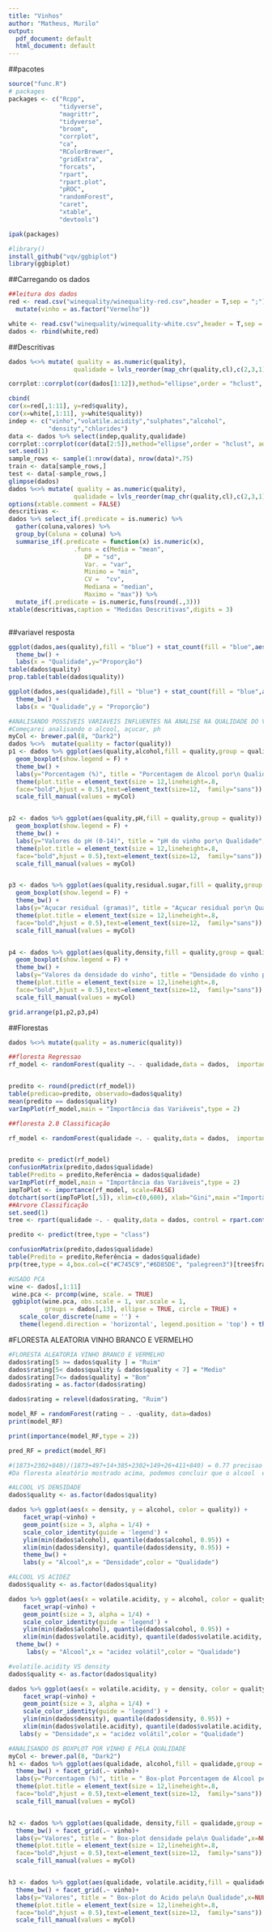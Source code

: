 ```yaml
---
title: "Vinhos"
author: "Matheus, Murilo"
output:
  pdf_document: default
  html_document: default
---
```

##pacotes
```r
source("func.R")
# packages
packages <- c("Rcpp",
              "tidyverse",
              "magrittr",
              "tidyverse",
              "broom",
              "corrplot",
              "ca",
              "RColorBrewer",
              "gridExtra",
              "forcats",
              "rpart",
              "rpart.plot",
              "pROC",
              "randomForest",
              "caret",
              "xtable",
              "devtools")

ipak(packages)

#library()
install_github("vqv/ggbiplot")
library(ggbiplot)
```

##Carregando os dados

```r
##leitura dos dados
red <- read.csv("winequality/winequality-red.csv",header = T,sep = ";") %>% 
  mutate(vinho = as.factor("Vermelho"))

white <- read.csv("winequality/winequality-white.csv",header = T,sep = ";") %>% mutate(vinho =as.factor("Branco"))
dados <- rbind(white,red)

```
##Descritivas

```r
dados %<>% mutate( quality = as.numeric(quality),
                  qualidade = lvls_reorder(map_chr(quality,cl),c(2,3,1)))

corrplot::corrplot(cor(dados[1:12]),method="ellipse",order = "hclust", addrect=NULL)

cbind(
cor(x=red[,1:11], y=red$quality),
cor(x=white[,1:11], y=white$quality))
indep <- c("vinho","volatile.acidity","sulphates","alcohol",
           "density","chlorides")
data <- dados %>% select(indep,quality,qualidade)
corrplot::corrplot(cor(data[2:5]),method="ellipse",order = "hclust", addrect=NULL)
set.seed(1)
sample_rows <- sample(1:nrow(data), nrow(data)*.75)
train <- data[sample_rows,]
test <- data[-sample_rows,]
glimpse(dados)
dados %<>% mutate( quality = as.numeric(quality),
                  qualidade = lvls_reorder(map_chr(quality,cl),c(2,3,1)))
options(xtable.comment = FALSE)
descritivas <- 
dados %>% select_if(.predicate = is.numeric) %>% 
  gather(coluna,valores) %>% 
  group_by(Coluna = coluna) %>% 
  summarise_if(.predicate = function(x) is.numeric(x),
                  .funs = c(Media = "mean",
                     DP = "sd",
                     Var. = "var",
                     Minimo = "min",
                     CV =  "cv",
                     Mediana = "median",
                     Maximo = "max")) %>% 
  mutate_if(.predicate = is.numeric,funs(round(.,3)))
xtable(descritivas,caption = "Medidas Descritivas",digits = 3)



```

##variavel resposta

```r
ggplot(dados,aes(quality),fill = "blue") + stat_count(fill = "blue",aes(y = (..count..)/sum(..count..))) +
  theme_bw() +
  labs(x = "Qualidade",y="Proporção")
table(dados$quality)
prop.table(table(dados$quality))

ggplot(dados,aes(qualidade),fill = "blue") + stat_count(fill = "blue",aes(y = (..count..)/sum(..count..))) +
  theme_bw() +
  labs(x = "Qualidade",y = "Proporção")

```

```r
#ANALISANDO POSSIVEIS VARIAVEIS INFLUENTES NA ANALISE NA QUALIDADE DO VINHO
#Começarei analisando o alcool, açucar, ph
myCol <- brewer.pal(8, "Dark2")
dados %<>%  mutate(quality = factor(quality))
p1 <- dados %>% ggplot(aes(quality,alcohol,fill = quality,group = quality)) +
  geom_boxplot(show.legend = F) +
  theme_bw() +
  labs(y="Porcentagem (%)", title = "Porcentagem de Alcool por\n Qualidade",x=NULL) +
  theme(plot.title = element_text(size = 12,lineheight=.8,  
  face="bold",hjust = 0.5),text=element_text(size=12,  family="sans")) +
  scale_fill_manual(values = myCol) 


p2 <- dados %>% ggplot(aes(quality,pH,fill = quality,group = quality)) +
  geom_boxplot(show.legend = F) +
  theme_bw() +
  labs(y="Valores do pH (0-14)", title = "pH do vinho por\n Qualidade",x=NULL) +
  theme(plot.title = element_text(size = 12,lineheight=.8,  
  face="bold",hjust = 0.5),text=element_text(size=12,  family="sans")) +
  scale_fill_manual(values = myCol) 


p3 <- dados %>% ggplot(aes(quality,residual.sugar,fill = quality,group = quality)) +
  geom_boxplot(show.legend = F) +
  theme_bw() +
  labs(y="Açucar residual (gramas)", title = "Açucar residual por\n Qualidade",x=NULL) +
  theme(plot.title = element_text(size = 12,lineheight=.8,  
  face="bold",hjust = 0.5),text=element_text(size=12,  family="sans")) +
  scale_fill_manual(values = myCol) 


p4 <- dados %>% ggplot(aes(quality,density,fill = quality,group = quality)) +
  geom_boxplot(show.legend = F) +
  theme_bw() +
  labs(y="Valores da densidade do vinho", title = "Densidade do vinho por\n Qualidade",x=NULL) +
  theme(plot.title = element_text(size = 12,lineheight=.8,  
  face="bold",hjust = 0.5),text=element_text(size=12,  family="sans")) +
  scale_fill_manual(values = myCol) 

grid.arrange(p1,p2,p3,p4)
```

##Florestas

```r
dados %<>% mutate(quality = as.numeric(quality))

##floresta Regressao
rf_model <- randomForest(quality ~. - qualidade,data = dados,  importance=TRUE ,ntree = 100)


predito <- round(predict(rf_model))
table(predicao=predito, observado=dados$quality)
mean(predito == dados$quality)
varImpPlot(rf_model,main = "Importância das Variáveis",type = 2)

##floresta 2.0 Classificação

rf_model <- randomForest(qualidade ~. - quality,data = dados,  importance = TRUE ,ntree = 100)


predito <- predict(rf_model)
confusionMatrix(predito,dados$qualidade)
table(Predito = predito,Referência = dados$qualidade)
varImpPlot(rf_model,main = "Importância das Variáveis",type = 2)
impToPlot <- importance(rf_model, scale=FALSE)
dotchart(sort(impToPlot[,5]), xlim=c(0,600), xlab="Gini",main ="Importância das Variáveis" )
##Arvore Classificação
set.seed(1)
tree <- rpart(qualidade ~. - quality,data = dados, control = rpart.control(cp = 0,maxdepth = 4))

predito <- predict(tree,type = "class")

confusionMatrix(predito,dados$qualidade)
table(Predito = predito,Referência = dados$qualidade)
prp(tree,type = 4,box.col=c("#C745C9","#6D85DE", "palegreen3")[tree$frame$yval],tweak = 1.5,fallen.leaves = T,main = "Árvore de Decisão \n Qualidade do Vinho")


```

```r
#USADO PCA
wine <- dados[,1:11]
 wine.pca <- prcomp(wine, scale. = TRUE)
 ggbiplot(wine.pca, obs.scale = 1, var.scale = 1,
          groups = dados[,13], ellipse = TRUE, circle = TRUE) +
   scale_color_discrete(name = '') +
   theme(legend.direction = 'horizontal', legend.position = 'top') + theme_bw()
```

#FLORESTA ALEATORIA VINHO BRANCO E VERMELHO
```r
#FLORESTA ALEATORIA VINHO BRANCO E VERMELHO
dados$rating[5 >= dados$quality ] = "Ruim"
dados$rating[5< dados$quality & dados$quality < 7] = "Medio"
dados$rating[7<= dados$quality] = "Bom"
dados$rating = as.factor(dados$rating)

dados$rating = relevel(dados$rating, "Ruim")

model_RF = randomForest(rating ~ . -quality, data=dados)
print(model_RF) 

print(importance(model_RF,type = 2)) 

pred_RF = predict(model_RF)
```

```r
#(1873+2302+840)/(1873+497+14+385+2302+149+26+411+840) = 0.77 precisao
#Da floresta aleatório mostrado acima, podemos concluir que o alcool  eh um fator importante que na qualidade do vinho (ruim, bom, medio). Além disso, o modelo tem apenas 23% de erro que significa que podemos prever com precisão de 77%.
```


```r
#ALCOOL VS DENSIDADE
dados$quality <- as.factor(dados$quality)

dados %>% ggplot(aes(x = density, y = alcohol, color = quality)) +
    facet_wrap(~vinho) + 
    geom_point(size = 3, alpha = 1/4) +
    scale_color_identity(guide = 'legend') +
    ylim(min(dados$alcohol), quantile(dados$alcohol, 0.95)) +
    xlim(min(dados$density), quantile(dados$density, 0.95)) +
    theme_bw() + 
    labs(y = "Alcool",x = "Densidade",color = "Qualidade") 
```


```r
#ALCOOL VS ACIDEZ
dados$quality <- as.factor(dados$quality)

dados %>% ggplot(aes(x = volatile.acidity, y = alcohol, color = quality)) +
    facet_wrap(~vinho) + 
    geom_point(size = 3, alpha = 1/4) +
    scale_color_identity(guide = 'legend') +
    ylim(min(dados$alcohol), quantile(dados$alcohol, 0.95)) +
    xlim(min(dados$volatile.acidity), quantile(dados$volatile.acidity, 0.95)) + 
  theme_bw() +
     labs(y = "Alcool",x = "acidez volátil",color = "Qualidade") 
```

```r
#volatile.acidity VS density
dados$quality <- as.factor(dados$quality)

dados %>% ggplot(aes(x = volatile.acidity, y = density, color = quality)) +
    facet_wrap(~vinho) + 
    geom_point(size = 3, alpha = 1/4) +
    scale_color_identity(guide = 'legend') +
    ylim(min(dados$density), quantile(dados$density, 0.95)) +
    xlim(min(dados$volatile.acidity), quantile(dados$volatile.acidity, 0.95))  + theme_bw() +
   labs(y = "Densidade",x = "acidez volátil",color = "Qualidade")
```


```r
#ANALISANDO OS BOXPLOT POR VINHO E PELA QUALIDADE
myCol <- brewer.pal(8, "Dark2")
h1 <- dados %>% ggplot(aes(qualidade, alcohol,fill = qualidade,group = qualidade)) +geom_boxplot(show.legend = F) +
  theme_bw() + facet_grid(.~ vinho)+
  labs(y="Porcentagem (%)", title = " Box-plot Porcentagem de Alcool pela\n Qualidade",x=NULL) +
  theme(plot.title = element_text(size = 12,lineheight=.8,  
  face="bold",hjust = 0.5),text=element_text(size=12,  family="sans")) +
  scale_fill_manual(values = myCol) 


h2 <- dados %>% ggplot(aes(qualidade, density,fill = qualidade,group = qualidade)) +geom_boxplot(show.legend = F) +
  theme_bw() + facet_grid(.~ vinho)+
  labs(y="Valores", title = " Box-plot densidade pela\n Qualidade",x=NULL) +
  theme(plot.title = element_text(size = 12,lineheight=.8,  
  face="bold",hjust = 0.5),text=element_text(size=12,  family="sans")) +
  scale_fill_manual(values = myCol) 


h3 <- dados %>% ggplot(aes(qualidade, volatile.acidity,fill = qualidade,group = qualidade)) +geom_boxplot(show.legend = F) +
  theme_bw() + facet_grid(.~ vinho)+
  labs(y="Valores", title = " Box-plot do Acido pela\n Qualidade",x=NULL) +
  theme(plot.title = element_text(size = 12,lineheight=.8,  
  face="bold",hjust = 0.5),text=element_text(size=12,  family="sans")) +
  scale_fill_manual(values = myCol) 
```

